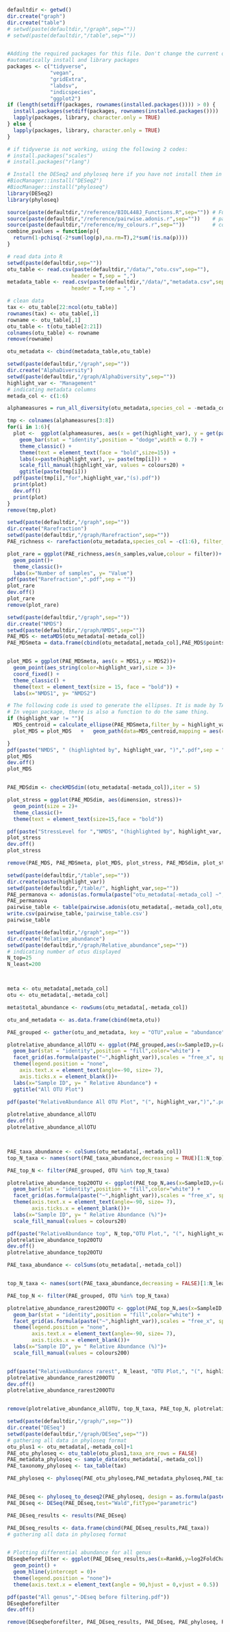 
```r
defaultdir <- getwd()
dir.create("graph")
dir.create("table")
# setwd(paste(defaultdir,"/graph",sep=""))
# setwd(paste(defaultdir,"/table",sep=""))


#Adding the required packages for this file. Don't change the current order, and adding new packages to the first.
#automatically install and library packages
packages <- c("tidyverse",
              "vegan",
              "gridExtra",
              "labdsv",
              "indicspecies",
              "ggplot2") 
if (length(setdiff(packages, rownames(installed.packages()))) > 0) {
  install.packages(setdiff(packages, rownames(installed.packages())))
  lapply(packages, library, character.only = TRUE)
} else {
  lapply(packages, library, character.only = TRUE)
}

# if tidyverse is not working, using the following 2 codes:
# install.packages("scales")
# install.packages("rlang")

# Install the DESeq2 and phyloseq here if you have not install them in your pc before.
#BiocManager::install("DESeq2")
#BiocManager::install("phyloseq")
library(DESeq2)
library(phyloseq)

source(paste(defaultdir,"/reference/BIOL448J_Functions.R",sep="")) # Function for calculating alpha diversity
source(paste(defaultdir,"/reference/pairwise.adonis.r",sep=""))    # pairwise
source(paste(defaultdir,"/reference/my_colours.r",sep=""))         # colour codes
combine_pvalues = function(p){
  return(1-pchisq(-2*sum(log(p),na.rm=T),2*sum(!is.na(p))))
}


```

```r
# read data into R
setwd(paste(defaultdir,sep=""))
otu_table <- read.csv(paste(defaultdir,"/data/","otu.csv",sep=""),
                     header = T,sep = ",")
metadata_table <- read.csv(paste(defaultdir,"/data/","metadata.csv",sep=""),
                     header = T,sep = ",")

```

```r
# clean data
tax <- otu_table[22:ncol(otu_table)]
rownames(tax) <- otu_table[,1]
rowname <- otu_table[,1]
otu_table <- t(otu_table[2:21])
colnames(otu_table) <- rowname
remove(rowname)

otu_metadata <- cbind(metadata_table,otu_table)

```


```r
setwd(paste(defaultdir,"/graph",sep=""))
dir.create("AlphaDiversity")
setwd(paste(defaultdir,"/graph/AlphaDiversity",sep=""))
highlight_var <- "Management"
# indicating metadata columns
metada_col <- c(1:6)

alphameasures = run_all_diversity(otu_metadata,species_col = -metada_col, filter_by = highlight_var)

tmp <- colnames(alphameasures[3:8])
for(i in 1:6){
  plot <-  ggplot(alphameasures, aes(x = get(highlight_var), y = get(paste(tmp[i])), fill = get(highlight_var))) + 
    geom_bar(stat = "identity",position = "dodge",width = 0.7) + 
    theme_classic() + 
    theme(text = element_text(face = "bold",size=15)) + 
    labs(x=paste(highlight_var), y= paste(tmp[i])) + 
    scale_fill_manual(highlight_var, values = colours20) + 
    ggtitle(paste(tmp[i]))
  pdf(paste(tmp[i],"for",highlight_var,"(s).pdf"))
  print(plot)
  dev.off()
  print(plot)
}
remove(tmp,plot)


```

```r
setwd(paste(defaultdir,"/graph",sep=""))
dir.create("Rarefraction")
setwd(paste(defaultdir,"/graph/Rarefraction",sep=""))
PAE_richness <- rarefaction(otu_metadata,species_col = -c(1:6), filter_col = highlight_var, rand_combinations = 10, verbose = FALSE)

plot_rare = ggplot(PAE_richness,aes(n_samples,value,colour = filter))+
  geom_point()+
  theme_classic()+
  labs(x="Number of samples", y= "Value")
pdf(paste("Rarefraction",".pdf",sep = ""))
plot_rare
dev.off()
plot_rare
remove(plot_rare)
```

```r
setwd(paste(defaultdir,"/graph",sep=""))
dir.create("NMDS")
setwd(paste(defaultdir,"/graph/NMDS",sep=""))
PAE_MDS <- metaMDS(otu_metadata[-metada_col])
PAE_MDSmeta = data.frame(cbind(otu_metadata[,metada_col],PAE_MDS$points))


plot_MDS = ggplot(PAE_MDSmeta, aes(x = MDS1,y = MDS2))+
  geom_point(aes_string(color=highlight_var),size = 3)+
  coord_fixed() +
  theme_classic() + 
  theme(text = element_text(size = 15, face = "bold")) + 
  labs(x="NMDS1", y= "NMDS2")

# The following code is used to generate the ellipses. It is made by TA of BIOL 448J.
# In vegan package, there is also a function to do the same thing.
if (highlight_var != ""){
  MDS_centroid = calculate_ellipse(PAE_MDSmeta,filter_by = highlight_var)
  plot_MDS = plot_MDS   +   geom_path(data=MDS_centroid,mapping = aes(colour = filter),size =1.25)

}
pdf(paste("NMDS", " (highlighted by", highlight_var, ")",".pdf",sep = ""))
plot_MDS
dev.off()
plot_MDS


PAE_MDSdim <- checkMDSdim((otu_metadata[-metada_col]),iter = 5)

plot_stress = ggplot(PAE_MDSdim, aes(dimension, stress))+
  geom_point(size = 2)+
  theme_classic()+
  theme(text = element_text(size=15,face = "bold"))

pdf(paste("StressLevel for ","NMDS", "(highlighted by", highlight_var, ")",".pdf",sep = ""))
plot_stress
dev.off()
plot_stress

remove(PAE_MDS, PAE_MDSmeta, plot_MDS, plot_stress, PAE_MDSdim, plot_stress, MDS_centroid)
```

```r
setwd(paste(defaultdir,"/table",sep=""))
dir.create(paste(highlight_var))
setwd(paste(defaultdir,"/table/", highlight_var,sep=""))
PAE_permanova <- adonis(as.formula(paste("otu_metadata[-metada_col] ~",highlight_var)),data=otu_metadata[,metada_col])
PAE_permanova
pairwise_table <- table(pairwise.adonis(otu_metadata[,-metada_col],otu_metadata[,metada_col][[highlight_var]]))
write.csv(pairwise_table,'pairwise_table.csv')
pairwise_table
```

```r
setwd(paste(defaultdir,"/graph",sep=""))
dir.create("Relative_abundance")
setwd(paste(defaultdir,"/graph/Relative_abundance",sep=""))
# indicating number of otus displayed
N_top=25
N_least=200



meta <- otu_metadata[,metada_col]
otu <- otu_metadata[,-metada_col]

meta$total_abundance <- rowSums(otu_metadata[,-metada_col])

otu_and_metadata <- as.data.frame(cbind(meta,otu))

PAE_grouped <- gather(otu_and_metadata, key = "OTU",value = "abundance",-(1:10))

plotrelative_abundance_allOTU <- ggplot(PAE_grouped,aes(x=SampleID,y=(abundance)*100,fill=OTU))+
  geom_bar(stat = "identity",position = "fill",color="white") +
  facet_grid(as.formula(paste("~",highlight_var)),scales = "free_x", space = "free")+
  theme(legend.position = "none",
    axis.text.x = element_text(angle=-90, size= 7),
    axis.ticks.x = element_blank())+
  labs(x="Sample ID", y= " Relative Abundance") + 
  ggtitle("All OTU Plot")

pdf(paste("RelativeAbundance All OTU Plot", "(", highlight_var,")",".pdf"))
    
plotrelative_abundance_allOTU
dev.off()
plotrelative_abundance_allOTU



PAE_taxa_abundance <- colSums(otu_metadata[,-metada_col])
top_N_taxa <- names(sort(PAE_taxa_abundance,decreasing = TRUE)[1:N_top])

PAE_top_N <- filter(PAE_grouped, OTU %in% top_N_taxa)

plotrelative_abundance_top20OTU <- ggplot(PAE_top_N,aes(x=SampleID,y=(abundance/total_abundance)*100,fill=OTU))+
  geom_bar(stat = "identity",position = "fill",color="white") +
  facet_grid(as.formula(paste("~",highlight_var)),scales = "free_x", space = "free")+
  theme(axis.text.x = element_text(angle=-90, size= 7),
        axis.ticks.x = element_blank())+
  labs(x="Sample ID", y= " Relative Abundance (%)")+
  scale_fill_manual(values = colours20)

pdf(paste("RelativeAbundance top", N_top,"OTU Plot,", "(", highlight_var,")",".pdf"))
plotrelative_abundance_top20OTU
dev.off()
plotrelative_abundance_top20OTU

PAE_taxa_abundance <- colSums(otu_metadata[,-metada_col])


top_N_taxa <- names(sort(PAE_taxa_abundance,decreasing = FALSE)[1:N_least])

PAE_top_N <- filter(PAE_grouped, OTU %in% top_N_taxa)

plotrelative_abundance_rarest200OTU <- ggplot(PAE_top_N,aes(x=SampleID,y=(abundance/total_abundance)*100,fill=OTU))+
  geom_bar(stat = "identity",position = "fill",color="white") +
  facet_grid(as.formula(paste("~",highlight_var)),scales = "free_x", space = "free")+
  theme(legend.position = "none",
        axis.text.x = element_text(angle=-90, size= 7),
        axis.ticks.x = element_blank())+
  labs(x="Sample ID", y= " Relative Abundance (%)")+
  scale_fill_manual(values = colours200)


pdf(paste("RelativeAbundance rarest", N_least, "OTU Plot,", "(", highlight_var,")",".pdf"))
plotrelative_abundance_rarest200OTU
dev.off()
plotrelative_abundance_rarest200OTU


remove(plotrelative_abundance_allOTU, top_N_taxa, PAE_top_N, plotrelative_abundance_top20OTU, plotrelative_abundance_rarest200OTU, N_top, N_least, otu, meta, PAE_grouped)

```

```r
setwd(paste(defaultdir,"/graph/",sep=""))
dir.create("DESeq")
setwd(paste(defaultdir,"/graph/DESeq",sep=""))
# gathering all data in phyloseq format
otu_plus1 <- otu_metadata[,-metada_col]+1
PAE_otu_phyloseq <- otu_table(otu_plus1,taxa_are_rows = FALSE)
PAE_metadata_phyloseq <- sample_data(otu_metadata[,-metada_col])
PAE_taxonomy_phyloseq <- tax_table(tax)

PAE_phyloseq <- phyloseq(PAE_otu_phyloseq,PAE_metadata_phyloseq,PAE_taxonomy_phyloseq)


PAE_DEseq <- phyloseq_to_deseq2(PAE_phyloseq, design = as.formula(paste("~",highlight_var)))
PAE_DEseq <- DESeq(PAE_DEseq,test="Wald",fitType="parametric")

PAE_DEseq_results <- results(PAE_DEseq)

PAE_DEseq_results <- data.frame(cbind(PAE_DEseq_results,PAE_taxa))
# gathering all data in phyloseq format


# Plotting differential abundance for all genus
DEseqbeforefilter <- ggplot(PAE_DEseq_results,aes(x=Rank6,y=log2FoldChange,color=Rank6))+
  geom_point() +
  geom_hline(yintercept = 0)+
  theme(legend.position = "none")+
  theme(axis.text.x = element_text(angle = 90,hjust = 0,vjust = 0.5))

pdf(paste("All genus","-DEseq before filtering.pdf"))
DEseqbeforefilter
dev.off()

remove(DEseqbeforefilter, PAE_DEseq_results, PAE_DEseq, PAE_phyloseq, PAE_taxonomy_phyloseq, PAE_metadata_phyloseq, PAE_otu_phyloseq, otu_plus1)

```

